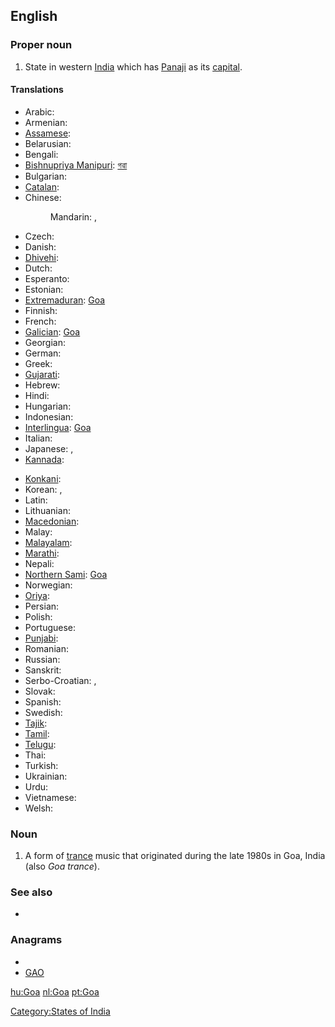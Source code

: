{{also|goa|Goα}}
==English==
{{wikipedia}}

===Proper noun===
{{en-proper noun}}

# State in western [[India]] which has [[Panaji]] as its [[capital]].

====Translations====
{{trans-top|state in western India}}
* Arabic: {{t|ar|غوا|m|tr=ghwaa}}
* Armenian: {{t-|hy|Գոա|tr=Goa}}
* [[Assamese]]: {{t|as|গোৱা|sc=Beng|xs=Assamese}}
* Belarusian: {{t-|be|Гоа|m|tr=Hóa|xs=Belarusian}}
* Bengali: {{t|bn|গোয়া|sc=Beng|xs=Bengali}}
* [[Bishnupriya Manipuri]]: [[গৱা]]
* Bulgarian: {{t-|bg|Гоа|f|tr=Góa}}
* [[Catalan]]: {{t-|ca|Goa}}
* Chinese:
*: Mandarin: {{t|cmn|果阿邦|tr=Guǒ'ā-bāng|sc=Hani}},  {{t|cmn|果阿|tr=Guǒ'ā|sc=Hani}}
* Czech: {{t-|cs|Goa}}
* Danish: {{t-|da|Goa}}
* [[Dhivehi]]: {{t|dv|ގޯވާ|sc=Thaa|xs=Dhivehi}}
* Dutch: {{t+|nl|Goa}}
* Esperanto: {{t|eo|Goao|xs=Esperanto}}
* Estonian: {{t-|et|Goa}}
* [[Extremaduran]]: [[Goa#Extremaduran|Goa]]
* Finnish: {{t-|fi|Goa}}
* French: {{t-|fr|Goa}}
* [[Galician]]: [[Goa#Galicaian|Goa]]
* Georgian: {{t|ka|გოა|sc=Geor|xs=Georgian}}
* German: {{t-|de|Goa}}
* Greek: {{t|el|Γκόα|tr=Góa}}
* [[Gujarati]]: {{t|gu|ગોઆ|sc=Gujr|xs=Gujarati}}
* Hebrew: {{t|he|גואה}}
* Hindi: {{t|hi|गोआ|tr=gō'ā|xs=Hindi}}
* Hungarian: {{t+|hu|Goa}}
* Indonesian: {{t-|id|Goa|xs=Indonesian}}
* [[Interlingua]]: [[Goa#Interlingua|Goa]]
* Italian: {{t-|it|Goa}}
* Japanese: {{t|ja|ゴア州|tr=Goa-shū}},  {{t|ja|ゴア|tr=Goa}}
* [[Kannada]]: {{t|kn|ಗೋವ|sc=Knda|xs=Kannada}}
{{trans-mid}}
* [[Konkani]]: {{tø|kok|गोंय}}
* Korean: {{t|ko|고아 주|tr=Goa ju|sc=Hang}},  {{t+|ko|고아|tr=Goa|sc=Hang}}
* Latin: {{t-|la|Goa}}
* Lithuanian: {{t-|lt|Goa|xs=Lithuanian}}
* [[Macedonian]]: {{t-|mk|Гоа|f|tr=Góa}}
* Malay: {{t-|ms|Goa|xs=Malay}}
* [[Malayalam]]: {{t|ml|ഗോവ|sc=Mlym|xs=Malayalam}}
* [[Marathi]]: {{t|mr|गोवा|sc=Deva|xs=Marathi}}
* Nepali: {{t|ne|गोआ|sc=Deva|xs=Nepali}}
* [[Northern Sami]]: [[Goa#Northern Sami|Goa]]
* Norwegian: {{t-|no|Goa}}
* [[Oriya]]: {{t|or|ଗୋଆ|sc=Orya|xs=Oriya}}
* Persian: {{t|fa|گوا|xs=Persian}}
* Polish: {{t-|pl|Goa}}
* Portuguese: {{t+|pt|Goa}}
* [[Punjabi]]: {{t|pa|ਗੋਵਾ|sc=Guru|xs=Punjabi}}
* Romanian: {{t-|ro|Goa}}
* Russian: {{t-|ru|Гоа|m|tr=Góa}} {{indeclinable}}
* Sanskrit: {{t|sa|गोवा|xs=Sanskrit}}
* Serbo-Croatian: {{t|sh|Гоа|sc=Cyrl|xs=Serbo-Croatian}},  {{t|sh|Goa|xs=Serbo-Croatian}}
* Slovak: {{t-|sk|Goa}}
* Spanish: {{t-|es|Goa}}
* Swedish: {{t-|sv|Goa}}
* [[Tajik]]: {{t|tg|Гуа|tr=Gua|sc=Cyrl|xs=Tajik}}
* [[Tamil]]: {{t|ta|கோவா|xs=Tamil}}
* [[Telugu]]: {{t|te|గోవా}}
* Thai: {{t|th|รัฐกัว|tr=rát gua}}
* Turkish: {{t-|tr|Goa}}
* Ukrainian: {{t-|uk|Гоа|tr=Hóa, Góa|xs=Ukrainian}}
* Urdu: {{t|ur|گوا|xs=Urdu}}
* Vietnamese: {{t-|vi|Goa|xs=Vietnamese}}
* Welsh: {{t-|cy|Goa|xs=Welsh}}
{{trans-bottom}}

===Noun===
{{en-noun|-}}

# {{music}} A form of [[trance]] music that originated during the late 1980s in Goa, India (also ''Goa trance'').

===See also===
* {{list|en|states of India}}

===Anagrams===
* {{alphagram|[[ago#English|ago]]}}
* [[GAO#English|GAO]]

[[Category:States of India]]

[[hu:Goa]]
[[nl:Goa]]
[[pt:Goa]]